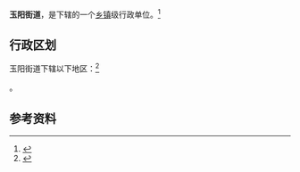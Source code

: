{{中国乡级行政区|42/05/82/001/000}}

'''玉阳街道'''，是{{PRC admin/fullname|42/05/82/001/000|3}}下辖的一个[[乡镇|乡镇]]级行政单位。<ref>{{PRC admin/ref sgc|{{PRC admin/parent|42/05/82/001/000}}}}</ref>

== 行政区划 ==

玉阳街道下辖以下地区：<ref>{{PRC admin/ref sgc|42/05/82/001/000}}</ref>

{{PRC admin/children|42/05/82/001/000}}。

== 参考资料 ==

{{reflist}}

{{行政区划小作品}}
{{PRC admin/navcat|42/05/82/001/000}}